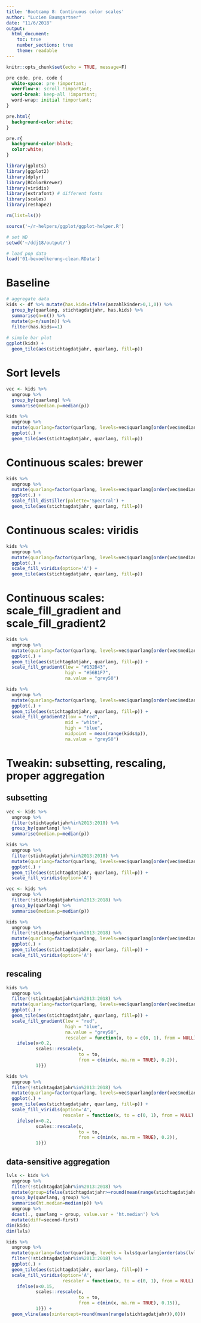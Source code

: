```yaml
---
title: 'Bootcamp 8: Continuous color scales'
author: "Lucien Baumgartner"
date: "11/6/2018"
output: 
  html_document:
    toc: true
    number_sections: true
    theme: readable
---
```


```r
knitr::opts_chunk$set(echo = TRUE, message=F)
```

```css
pre code, pre, code {
  white-space: pre !important;
  overflow-x: scroll !important;
  word-break: keep-all !important;
  word-wrap: initial !important;
}

pre.html{
  background-color:white;
}

pre.r{
  background-color:black;
  color:white;
}
```

```r
library(gplots)
library(ggplot2)
library(dplyr)
library(RColorBrewer)
library(viridis)
library(extrafont) # different fonts
library(scales)
library(reshape2)

rm(list=ls())

source('~/r-helpers/ggplot/ggplot-helper.R')

# set WD
setwd('~/ddj18/output/')

# load pop data
load('01-bevoelkerung-clean.RData')
```

# Baseline

```r
# aggregate data
kids <- df %>% mutate(has.kids=ifelse(anzahlkinder>0,1,0)) %>% 
  group_by(quarlang, stichtagdatjahr, has.kids) %>% 
  summarise(n=n()) %>%
  mutate(p=n/sum(n)) %>% 
  filter(has.kids==1)
 
# simple bar plot
ggplot(kids) + 
  geom_tile(aes(stichtagdatjahr, quarlang, fill=p))
```

# Sort levels

```r
vec <- kids %>% 
  ungroup %>% 
  group_by(quarlang) %>% 
  summarise(median.p=median(p))

kids %>% 
  ungroup %>% 
  mutate(quarlang=factor(quarlang, levels=vec$quarlang[order(vec$median.p)])) %>% 
  ggplot(.) + 
  geom_tile(aes(stichtagdatjahr, quarlang, fill=p))
```

# Continuous scales: brewer

```r
kids %>% 
  ungroup %>% 
  mutate(quarlang=factor(quarlang, levels=vec$quarlang[order(vec$median.p)])) %>% 
  ggplot(.) + 
  scale_fill_distiller(palette='Spectral') +
  geom_tile(aes(stichtagdatjahr, quarlang, fill=p))
```

# Continuous scales: viridis

```r
kids %>% 
  ungroup %>% 
  mutate(quarlang=factor(quarlang, levels=vec$quarlang[order(vec$median.p)])) %>% 
  ggplot(.) + 
  scale_fill_viridis(option='A') +
  geom_tile(aes(stichtagdatjahr, quarlang, fill=p))
```


# Continuous scales: scale_fill_gradient and scale_fill_gradient2

```r
kids %>% 
  ungroup %>% 
  mutate(quarlang=factor(quarlang, levels=vec$quarlang[order(vec$median.p)])) %>% 
  ggplot(.) +
  geom_tile(aes(stichtagdatjahr, quarlang, fill=p)) + 
  scale_fill_gradient(low = "#132B43",
                      high = "#56B1F7",
                      na.value = "grey50") 

kids %>% 
  ungroup %>% 
  mutate(quarlang=factor(quarlang, levels=vec$quarlang[order(vec$median.p)])) %>% 
  ggplot(.) +
  geom_tile(aes(stichtagdatjahr, quarlang, fill=p)) + 
  scale_fill_gradient2(low = "red", 
                      mid = "white",
                      high = "blue", 
                      midpoint = mean(range(kids$p)),
                      na.value = "grey50")

```

# Tweakin: subsetting, rescaling, proper aggregation

## subsetting
```r
vec <- kids %>% 
  ungroup %>% 
  filter(stichtagdatjahr%in%2013:2018) %>% 
  group_by(quarlang) %>% 
  summarise(median.p=median(p))

kids %>% 
  ungroup %>% 
  filter(stichtagdatjahr%in%2013:2018) %>% 
  mutate(quarlang=factor(quarlang, levels=vec$quarlang[order(vec$median.p)])) %>% 
  ggplot(.) +
  geom_tile(aes(stichtagdatjahr, quarlang, fill=p)) + 
  scale_fill_viridis(option='A')
```

```r
vec <- kids %>% 
  ungroup %>% 
  filter(!stichtagdatjahr%in%2013:2018) %>% 
  group_by(quarlang) %>% 
  summarise(median.p=median(p))

kids %>% 
  ungroup %>% 
  filter(!stichtagdatjahr%in%2013:2018) %>% 
  mutate(quarlang=factor(quarlang, levels=vec$quarlang[order(vec$median.p)])) %>% 
  ggplot(.) +
  geom_tile(aes(stichtagdatjahr, quarlang, fill=p)) + 
  scale_fill_viridis(option='A')
```

## rescaling
```r
kids %>% 
  ungroup %>% 
  filter(!stichtagdatjahr%in%2013:2018) %>% 
  mutate(quarlang=factor(quarlang, levels=vec$quarlang[order(vec$median.p)])) %>% 
  ggplot(.) +
  geom_tile(aes(stichtagdatjahr, quarlang, fill=p)) + 
  scale_fill_gradient(low = "red",
                      high = "blue",
                      na.value = "grey50",
                      rescaler = function(x, to = c(0, 1), from = NULL) {
    ifelse(x<0.2, 
           scales::rescale(x,
                           to = to,
                           from = c(min(x, na.rm = TRUE), 0.2)),
           1)})

kids %>% 
  ungroup %>% 
  filter(!stichtagdatjahr%in%2013:2018) %>% 
  mutate(quarlang=factor(quarlang, levels=vec$quarlang[order(vec$median.p)])) %>% 
  ggplot(.) +
  geom_tile(aes(stichtagdatjahr, quarlang, fill=p)) + 
  scale_fill_viridis(option='A',
                     rescaler = function(x, to = c(0, 1), from = NULL) {
    ifelse(x<0.2, 
           scales::rescale(x,
                           to = to,
                           from = c(min(x, na.rm = TRUE), 0.2)),
           1)})
```

## data-sensitive aggregation

```r
lvls <- kids %>% 
  ungroup %>% 
  filter(!stichtagdatjahr%in%2013:2018) %>% 
  mutate(group=ifelse(stichtagdatjahr>=round(mean(range(stichtagdatjahr)),0), 'second', 'first')) %>% 
  group_by(quarlang, group) %>% 
  summarise(ht.median=median(p)) %>% 
  ungroup %>% 
  dcast(., quarlang ~ group, value.var = 'ht.median') %>% 
  mutate(diff=second-first)
dim(kids)
dim(lvls)

kids %>% 
  ungroup %>% 
  mutate(quarlang=factor(quarlang, levels = lvls$quarlang[order(abs(lvls$diff))])) %>% 
  filter(!stichtagdatjahr%in%2013:2018) %>% 
  ggplot(.) +
  geom_tile(aes(stichtagdatjahr, quarlang, fill=p)) + 
  scale_fill_viridis(option='A',
                     rescaler = function(x, to = c(0, 1), from = NULL) {
    ifelse(x<0.15, 
           scales::rescale(x,
                           to = to,
                           from = c(min(x, na.rm = TRUE), 0.15)),
           1)}) +
  geom_vline(aes(xintercept=round(mean(range(stichtagdatjahr)),0)))
  

```




